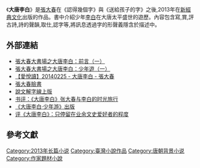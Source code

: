 {{original research|time=2014-02-20T06:03:38+00:00}}
{{Expand|time=2014-02-18T01:55:51+00:00}}

{{Infobox Book
| name         = 大唐李白：少年遊
| title_orig   = 
| genre        = [[小說|小說]]
| country      = [[台灣|台灣]]
| author       = [[張大春|張大春]]
| pages        = 
| publisher    = 
| translator   = 
| release_date = 2013年
| language     = [[漢語|漢語]]
| isbn         = 9789865824075	
}}

《'''大唐李白'''》是[[張大春|張大春]]在《認得幾個字》與《送給孩子的字》之後,2013年在[[新經典文化|新經典文化]]出版的作品。書中介紹少年[[李白|李白]]在大唐太平盛世的遊歷。內容包含寫,賞,評古詩,詩的聲韻,取仕,認字等{{fact}},將訊息透過字的形聲義隱含於描述中。

==外部連結==
* [http://www.youtube.com/watch?v=TwxB8CHgVoU 張大春大書場之大唐李白：前言（一） ] {{Wayback|url=http://www.youtube.com/watch?v=TwxB8CHgVoU |date=20200229213531 }}
* [http://www.youtube.com/watch?v=8mcR-PgF3ho 張大春大書場之大唐李白：少年遊（一）] {{Wayback|url=http://www.youtube.com/watch?v=8mcR-PgF3ho |date=20151106212500 }}
* [https://www.youtube.com/watch?v=DJ1qm8iEUjA 【愛悅讀】20140225 - 大唐李白 - 張大春] {{Wayback|url=https://www.youtube.com/watch?v=DJ1qm8iEUjA |date=20160317072220 }}
* [http://www.facebook.com/people/張大春/1003445349 張大春臉書] {{Wayback|url=http://www.facebook.com/people/%E5%BC%B5%E5%A4%A7%E6%98%A5/1003445349 |date=20210524210435 }}
* [http://www.zdic.net/z/swjz/ 說文解字線上版] {{Wayback|url=http://www.zdic.net/z/swjz/ |date=20190520153028 }}
* [https://web.archive.org/web/20150525104146/http://trans.wenweipo.com/gtob/paper.wenweipo.com/2014/03/24/BK1403240002.htm 书评：《大唐李白》张大春与李白的时光旅行]
* [https://web.archive.org/web/20150525100312/http://cqcbepaper.cqnews.net/cqcb/html/2014-01/12/content_1710208.htm 《大唐李白·少年游》出版]
* [http://www.chinanews.com/cul/2014/04-01/6014818.shtml 评《大唐李白》：只停留在业余文史爱好者的程度] {{Wayback|url=http://www.chinanews.com/cul/2014/04-01/6014818.shtml |date=20190520132946 }}
==參考文獻==
{{reflist}}

[[Category:2013年长篇小说|Category:2013年长篇小说]]
[[Category:臺灣小說作品|Category:臺灣小說作品]]
[[Category:唐朝背景小说|Category:唐朝背景小说]]
[[Category:作家題材小說|Category:作家題材小說]]